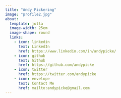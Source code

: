 ```yaml
---
title: "Andy Pickering"
image: "profile2.jpg"
about:
  template: jolla
  image-width: 25em
  image-shape: round
  links: 
    - icon: linkedin
      text: LinkedIn
      href: https://www.linkedin.com/in/andypicke/
    - icon: github
      text: Github
      href: https://github.com/andypicke
    - icon: twitter
      href: https://twitter.com/andypicke
    - icon: envelope
      text: Contact Me
      href: mailto:andypicke@gmail.com
---
```


## 
